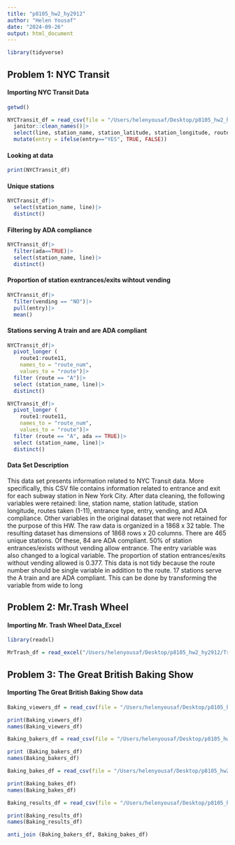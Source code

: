 ```yaml
---
title: "p8105_hw2_hy2912"
author: "Helen Yousaf"
date: "2024-09-26"
output: html_document
---
```


```r
library(tidyverse)
```

## Problem 1: NYC Transit 
#### Importing NYC Transit Data 

```r
getwd()
```

```r
NYCTransit_df = read_csv(file = "/Users/helenyousaf/Desktop/p8105_hw2_hy2912/NYC_Transit_Subway_Entrance_And_Exit_Data.csv", col_types = cols (Route8="c", Route9 = "c", Route10 = "c", Route11 = "c")) |>
  janitor::clean_names()|>
  select(line, station_name, station_latitude, station_longitude, route1:route11, entrance_type, exit_only, entry, vending, ada)|>
  mutate(entry = ifelse(entry=="YES", TRUE, FALSE))
```

#### Looking at data
```r
print(NYCTransit_df)
```
#### Unique stations
```r
NYCTransit_df|>
  select(station_name, line)|>
  distinct()
```
#### Filtering by ADA compliance 
```r
NYCTransit_df|>
  filter(ada==TRUE)|>
  select(station_name, line)|>
  distinct()
```
#### Proportion of station exntrances/exits wihtout vending 
```r
NYCTransit_df|>
  filter(vending == "NO")|>
  pull(entry)|>
  mean()
```
#### Stations serving A train and are ADA compliant 
```r
NYCTransit_df|>
  pivot_longer (
    route1:route11,
    names_to = "route_num",
    values_to = "route")|>
  filter (route == "A")|>
  select (station_name, line)|>
  distinct()
```
```r
NYCTransit_df|>
  pivot_longer (
    route1:route11,
    names_to = "route_num",
    values_to = "route")|>
  filter (route == "A", ada == TRUE)|>
  select (station_name, line)|>
  distinct()
```

#### Data Set Description 
This data set presents information related to NYC Transit data. More specifically, this CSV file contains information related to entrance and exit for each subway station in New York City. After data cleaning, the following variables were retained: line, station name, station latitude, station longitude, routes taken (1-11), entrance type, entry, vending, and ADA compliance. Other variables in the original dataset that were not retained for the purpose of this HW. The raw data is organized in a 1868  x 32 table. The resulting dataset has dimensions of 1868 rows x 20 columns.  There are 465 unique stations. Of these, 84 are ADA compliant. 50% of station entrances/exists without vending allow entrance. The entry variable was also changed to a logical variable. The proportion of station entrances/exits without vending allowed is 0.377. This data is not tidy because the route number should be single variable in addition to the route. 17 stations serve the A train and are ADA compliant. This can be done by transforming the variable from wide to long

## Problem 2: Mr.Trash Wheel 
#### Importing Mr. Trash Wheel Data_Excel
```r
library(readxl)
```
```r
MrTrash_df = read_excel("/Users/helenyousaf/Desktop/p8105_hw2_hy2912/TrashData.xlsx", n_max=20)
```

## Problem 3: The Great British Baking Show 
#### Importing The Great British Baking Show data 
```r
Baking_viewers_df = read_csv(file = "/Users/helenyousaf/Desktop/p8105_hw2_hy2912/viewers.csv")
```
```r
print(Baking_viewers_df)
names(Baking_viewers_df)
```

```r
Baking_bakers_df = read_csv(file = "/Users/helenyousaf/Desktop/p8105_hw2_hy2912/bakers.csv")
```
```r
print (Baking_bakers_df)
names(Baking_bakers_df)
```

```r
Baking_bakes_df = read_csv(file = "/Users/helenyousaf/Desktop/p8105_hw2_hy2912/bakes.csv")
```
```r
print(Baking_bakes_df)
names(Baking_bakes_df)
```

```r
Baking_results_df = read_csv(file = "/Users/helenyousaf/Desktop/p8105_hw2_hy2912/results.csv")
```
```r
print(Baking_results_df)
names(Baking_results_df)
```

```r
anti_join (Baking_bakers_df, Baking_bakes_df)
```


